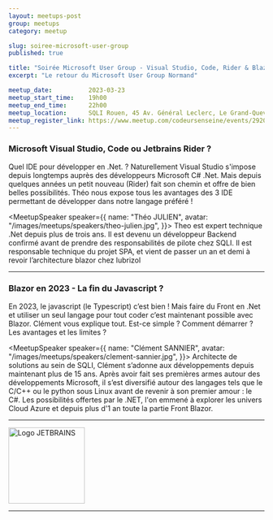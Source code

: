 ```yaml
---
layout: meetups-post
group: meetups
category: meetup

slug: soiree-microsoft-user-group
published: true

title: "Soirée Microsoft User Group - Visual Studio, Code, Rider & Blazor"
excerpt: "Le retour du Microsoft User Group Normand"

meetup_date:          2023-03-23
meetup_start_time:    19h00
meetup_end_time:      22h00
meetup_location:      SQLI Rouen, 45 Av. Général Leclerc, Le Grand-Quevilly
meetup_register_link: https://www.meetup.com/codeursenseine/events/292079412/
---
```



### Microsoft Visual Studio, Code ou Jetbrains Rider ?

Quel IDE pour développer en .Net. ?
Naturellement Visual Studio s'impose depuis longtemps auprès des développeurs Microsoft C# .Net. Mais depuis quelques années un petit nouveau (Rider) fait son chemin et offre de bien belles possibilités. Théo nous expose tous les avantages des 3 IDE permettant de développer dans notre langage préféré !

<MeetupSpeaker speaker={{
  name: "Théo JULIEN",
  avatar: "/images/meetups/speakers/theo-julien.jpg",
}}>
Theo est expert technique .Net depuis plus de trois ans. Il est devenu un développeur Backend confirmé avant de prendre des responsabilités de pilote chez SQLI. Il est responsable technique du projet SPA, et vient de passer un an et demi à revoir l’architecture blazor chez lubrizol
</MeetupSpeaker>

---

### Blazor en 2023 - La fin du Javascript ?

En 2023, le javascript (le Typescript) c’est bien ! Mais faire du Front en .Net et utiliser un seul langage pour tout coder c’est maintenant possible avec Blazor.
Clément vous explique tout. Est-ce simple ? Comment démarrer ? Les avantages et les limites ?


<MeetupSpeaker speaker={{
  name: "Clément SANNIER",
  avatar: "/images/meetups/speakers/clement-sannier.jpg",
}}>
Architecte de solutions au sein de SQLI, Clément s’adonne aux développements depuis maintenant plus de 15 ans.
Après avoir fait ses premières armes autour des développements Microsoft, il s’est diversifié autour des langages tels que le C/C++ ou le python sous Linux avant de revenir à son premier amour : le C#.
Les possibilités offertes par le .NET, l'on emmené à explorer les univers Cloud Azure et depuis plus d'1 an toute la partie Front Blazor.
</MeetupSpeaker>

--- 

<img src="https://resources.jetbrains.com/storage/products/company/brand/logos/jb_beam.png" alt="Logo JETBRAINS" width="150" />

---
